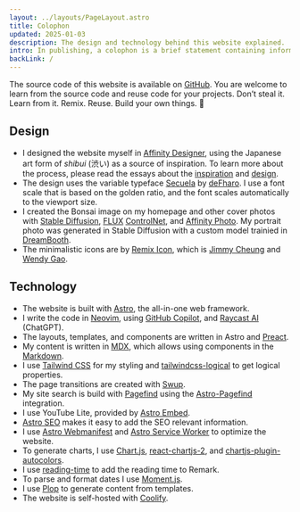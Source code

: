 ```yaml
---
layout: ../layouts/PageLayout.astro
title: Colophon
updated: 2025-01-03
description: The design and technology behind this website explained.
intro: In publishing, a colophon is a brief statement containing information about the publication.
backLink: /
---
```



The source code of this website is available on [GitHub](https://github.com/kogakure/website-astro-stefanimhoff.de). You are welcome to learn from the source code and reuse code for your projects. Don’t steal it. Learn from it. Remix. Reuse. Build your own things. 🤘

## Design

- I designed the website myself in [Affinity Designer](https://affinity.serif.com/designer/), using the Japanese art form of _shibui_ (<nobr>渋い</nobr>) as a source of inspiration. To learn more about the process, please read the essays about the [inspiration](/new-website-2020-inspiration/) and [design](/new-website-2020-design/).
- The design uses the variable typeface [Secuela](https://fontlibrary.org/en/font/secuela-variable) by [deFharo](https://github.com/defharo). I use a font scale that is based on the golden ratio, and the font scales automatically to the viewport size.
- I created the Bonsai image on my homepage and other cover photos with [Stable Diffusion](https://stability.ai/), [FLUX](https://blackforestlabs.ai/) [ControlNet](https://github.com/lllyasviel/ControlNet), and [Affinity Photo](https://affinity.serif.com/photo/). My portrait photo was generated in Stable Diffusion with a custom model trainied in [DreamBooth](https://dreambooth.github.io/).
- The minimalistic icons are by [Remix Icon](https://remixicon.com/), which is [Jimmy Cheung](https://github.com/xiaochunjimmy) and [Wendy Gao](https://github.com/wendygaoyuan).

## Technology

- The website is built with [Astro](https://astro.build/), the all-in-one web framework.
- I write the code in [Neovim](https://neovim.io/), using [GitHub Copilot](https://github.com/features/copilot), and [Raycast AI](https://www.raycast.com/pro) (ChatGPT).
- The layouts, templates, and components are written in Astro and [Preact](https://preactjs.com/).
- My content is written in [MDX](https://mdxjs.com/), which allows using components in the [Markdown](https://daringfireball.net/projects/markdown/).
- I use [Tailwind CSS](https://tailwindcss.com/) for my styling and [tailwindcss-logical](https://stevecochrane.github.io/tailwindcss-logical/) to get logical properties.
- The page transitions are created with [Swup](https://swup.js.org/).
- My site search is build with [Pagefind](https://pagefind.app/) using the [Astro-Pagefind](https://github.com/shishkin/astro-pagefind) integration.
- I use YouTube Lite, provided by [Astro Embed](https://github.com/astro-community/astro-embed).
- [Astro SEO](https://github.com/jonasmerlin/astro-seo) makes it easy to add the SEO relevant information.
- I use [Astro Webmanifest](https://github.com/alextim/astro-lib/tree/main/packages/astro-webmanifest) and [Astro Service Worker](https://github.com/tatethurston/astrojs-service-worker) to optimize the website.
- To generate charts, I use [Chart.js](https://www.chartjs.org/), [react-chartjs-2](https://react-chartjs-2.js.org/), and [chartjs-plugin-autocolors](https://github.com/kurkle/chartjs-plugin-autocolors).
- I use [reading-time](https://github.com/ngryman/reading-time) to add the reading time to Remark.
- To parse and format dates I use [Moment.js](https://momentjs.com/).
- I use [Plop](https://plopjs.com/) to generate content from templates.
- The website is self-hosted with [Coolify](https://coolify.io/).
